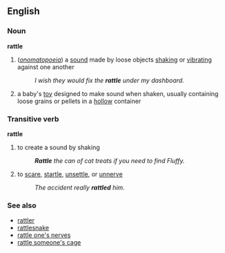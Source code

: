 ==English==

===Noun===
'''rattle'''
#(''[[onomatopoeia]]'') a [[sound]] made by loose objects [[shaking]] or [[vibrating]] against one another
#:''I wish they would fix the '''rattle''' under my dashboard.''
#a baby's [[toy]] designed to make sound when shaken, usually containing loose grains or pellets in a [[hollow]] container
===Transitive verb===
'''rattle'''
#to create a sound by shaking
#:'''''Rattle''' the can of cat treats if you need to find Fluffy.''
#to [[scare]], [[startle]], [[unsettle]], or [[unnerve]]
#:''The accident really '''rattled''' him.''
===See also===
*[[rattler]]
*[[rattlesnake]]
*[[rattle one's nerves]]
*[[rattle someone's cage]]